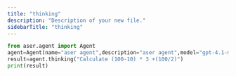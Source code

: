 ```yaml
---
title: "thinking"
description: "Description of your new file."
sidebarTitle: "thinking"
---
```


```python
from aser.agent import Agent
agent=Agent(name="aser agent",description="aser agent",model="gpt-4.1-mini")
result=agent.thinking("Calculate (100-10) * 3 +(100/2)")
print(result)
```